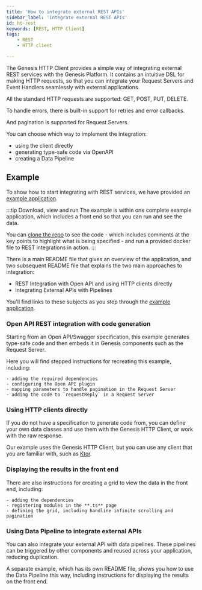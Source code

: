 ```yaml
---
title: 'How to integrate external REST APIs'
sidebar_label: 'Integrate external REST APIs'
id: ht-rest
keywords: [REST, HTTP Client]
tags:
    - REST
    - HTTP client

---
```



The Genesis HTTP Client provides a simple way of integrating external REST services with the Genesis Platform. It contains an intuitive DSL for making HTTP requests, so that you can integrate your Request Servers and Event Handlers seamlessly with external applications.

All the standard HTTP requests are supported: GET, POST, PUT, DELETE.

To handle errors, there is built-in support for retries and error callbacks.

And pagination is supported for Request Servers.

You can choose which way to implement the integration:

- using the client directly
- generating type-safe code via OpenAPI
- creating a Data Pipeline

## Example
To show how to start integrating with REST services, we have provided an [example application](https://github.com/genesiscommunitysuccess/howto-rest/tree/main).

:::tip Download, view and run
The example is within one complete example application, which includes a front end so that you can run and see the data.

You can [clone the repo](https://github.com/genesiscommunitysuccess/howto-rest/tree/main) to see the code - which includes comments at the key points to highlight what is being specified - and run a provided docker file to REST integrations in action.
:::

There is a main README file that gives an overview of the application, and two subsequent README file that explains the two main approaches to integration:

- REST Integration with Open API and using HTTP clients directly
- Integrating External APIs with Pipelines

You'll find links to these subjects as you step through the [example application](https://github.com/genesiscommunitysuccess/howto-rest/tree/main).

### Open API REST integration with code generation
Starting from an Open API/Swagger specification, this example generates type-safe code and then embeds it in Genesis components such as the Request Server. 

Here you will find stepped instructions for recreating this example, including:

    - adding the required dependencies
    - configuring the Open API plugin
    - mapping parameters to handle pagination in the Request Server
    - adding the code to `requestReply` in a Request Server

### Using HTTP clients directly
If you do not have a specification to generate code from, you can define your own data classes and use them with the Genesis HTTP Client, or work with the raw response. 
 
Our example uses the Genesis HTTP Client, but you can use any client that you are familiar with, such as [Ktor](https://ktor.io/docs/welcome.html).

### Displaying the results in the front end
There are also instructions for creating a grid to view the data in the front end, including:

    - adding the dependencies
    - registering modules in the **.ts** page
    - defining the grid, including handline infinite scrolling and pagination
  
### Using Data Pipeline to integrate external APIs
You can also integrate your external API with data pipelines. These pipelines can be triggered by other components and reused across your application, reducing duplication.

A separate example, which has its own README file, shows you how to use the Data Pipeline this way, including instructions for displaying the results on the front end.


